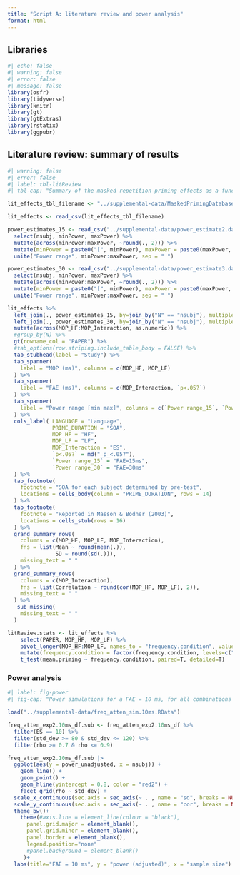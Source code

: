 ```yaml
---
title: "Script A: literature review and power analysis"
format: html
---
```


## Libraries

```r
#| echo: false
#| warning: false
#| error: false
#| message: false
library(osfr)
library(tidyverse)
library(knitr)
library(gt)
library(gtExtras)
library(rstatix)
library(ggpubr)
```

## Literature review: summary of results

```r
#| warning: false
#| error: false
#| label: tbl-litReview
#| tbl-cap: "Summary of the masked repetition priming effects as a function of word frequency reported in the literature. The power range estimates were calculated by simulating 10,000 datasets with the corresponding sample size (N) and FAE = 15 ms and 30 ms."

lit_effects_tbl_filename <- "../supplemental-data/MaskedPrimingDatabase-IDPriming-InteractionFrequency.csv"

lit_effects <- read_csv(lit_effects_tbl_filename)

power_estimates_15 <- read_csv("../supplemental-data/power_estimate2.dataset.range.csv") %>%
  select(nsubj, minPower, maxPower) %>%
  mutate(across(minPower:maxPower, ~round(., 2))) %>%
  mutate(minPower = paste0("[", minPower), maxPower = paste0(maxPower, "]")) %>%
  unite("Power range", minPower:maxPower, sep = " ")

power_estimates_30 <- read_csv("../supplemental-data/power_estimate3.dataset.range.csv") %>%
  select(nsubj, minPower, maxPower) %>%
  mutate(across(minPower:maxPower, ~round(., 2))) %>%
  mutate(minPower = paste0("[", minPower), maxPower = paste0(maxPower, "]")) %>%
  unite("Power range", minPower:maxPower, sep = " ")

lit_effects %>%
  left_join(., power_estimates_15, by=join_by("N" == "nsubj"), multiple="first") %>%
  left_join(., power_estimates_30, by=join_by("N" == "nsubj"), multiple="first", suffix = c("_15", "_30")) %>%
  mutate(across(MOP_HF:MOP_Interaction, as.numeric)) %>%
  #group_by(N) %>%
  gt(rowname_col = "PAPER") %>%
  #tab_options(row.striping.include_table_body = FALSE) %>% 
  tab_stubhead(label = "Study") %>%
  tab_spanner(
    label = "MOP (ms)", columns = c(MOP_HF, MOP_LF)
  ) %>% 
  tab_spanner(
    label = "FAE (ms)", columns = c(MOP_Interaction, `p<.05?`)
  ) %>%
  tab_spanner(
    label = "Power range [min max]", columns = c(`Power range_15`, `Power range_30`)
  ) %>%
  cols_label( LANGUAGE = "Language", 
              PRIME_DURATION = "SOA",
              MOP_HF = "HF", 
              MOP_LF = "LF", 
              MOP_Interaction = "ES",
              `p<.05?` = md("_p_<.05?"),
              `Power range_15` = "FAE=15ms",
              `Power range_30` = "FAE=30ms"
  ) %>%
  tab_footnote( 
    footnote = "SOA for each subject determined by pre-test", 
    locations = cells_body(column = "PRIME_DURATION", rows = 14)
  ) %>%
  tab_footnote(
    footnote = "Reported in Masson & Bodner (2003)",
    locations = cells_stub(rows = 16) 
  ) %>% 
  grand_summary_rows(
    columns = c(MOP_HF, MOP_LF, MOP_Interaction),
    fns = list(Mean ~ round(mean(.)),
               SD ~ round(sd(.))), 
    missing_text = " " 
  ) %>%
  grand_summary_rows(
    columns = c(MOP_Interaction),
    fns = list(Correlation ~ round(cor(MOP_HF, MOP_LF), 2)), 
    missing_text = " " 
  ) %>%
   sub_missing(
    missing_text = " "
  )

litReview.stats <- lit_effects %>%
    select(PAPER, MOP_HF, MOP_LF) %>%
    pivot_longer(MOP_HF:MOP_LF, names_to = "frequency.condition", values_to="mean.priming") %>%
    mutate(frequency.condition = factor(frequency.condition, levels=c("MOP_LF", "MOP_HF"))) %>%
    t_test(mean.priming ~ frequency.condition, paired=T, detailed=T)
```

### Power analysis 

```r
#| label: fig-power
#| fig-cap: "Power simulations for a FAE = 10 ms, for all combinations of standard deviation (sd), correlation (cor), and sample size. The red line identifies the threshold of 80% power."

load("../supplemental-data/freq_atten_sim.10ms.RData")

freq_atten_exp2.10ms_df.sub <- freq_atten_exp2.10ms_df %>% 
  filter(ES == 10) %>%
  filter(std_dev >= 80 & std_dev <= 120) %>%
  filter(rho >= 0.7 & rho <= 0.9)

freq_atten_exp2.10ms_df.sub |>
  ggplot(aes(y = power_unadjusted, x = nsubj)) + 
    geom_line() + 
    geom_point() +
    geom_hline(yintercept = 0.8, color = "red2") + 
    facet_grid(rho ~ std_dev) +
  scale_x_continuous(sec.axis = sec_axis(~ . , name = "sd", breaks = NULL, labels = NULL)) +
  scale_y_continuous(sec.axis = sec_axis(~ . , name = "cor", breaks = NULL, labels = NULL)) +
  theme_bw()+
    theme(#axis.line = element_line(colour = "black"),
      panel.grid.major = element_blank(),
      panel.grid.minor = element_blank(), 
      panel.border = element_blank(),
      legend.position="none"
      #panel.background = element_blank() 
     )+
  labs(title="FAE = 10 ms", y = "power (adjusted)", x = "sample size")

``` 
